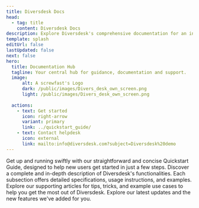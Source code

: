 ```yaml
---
title: Diversdesk Docs
head:
  - tag: title
    content: Diversdesk Docs
description: Explore Diversdesk's comprehensive documentation for an in-depth look at our software its features. 
template: splash
editUrl: false
lastUpdated: false
next: false
hero:
  title: Documentation Hub
  tagline: Your central hub for guidance, documentation and support.
  image:
      alt: A screwfast's Logo
      dark: /public/images/Divers_desk_own_screen.png
      light: /public/images/Divers_desk_own_screen.png
     
  actions:
    - text: Get started 
      icon: right-arrow
      variant: primary
      link: ../quickstart_guide/
    - text: Contact helpdesk
      icon: external
      link: mailto:info@diversdesk.com?subject=Diversdesk%20demo
---
```


<CardGrid stagger>

  <Card title="Quick Start Guide" icon="document">
    Get up and running swiftly with our straightforward and concise Quickstart Guide, designed to help new users get started in just a few steps.  
  </Card>

  <Card title="User Manual" icon="seti:eslint">
    Discover a complete and in-depth description of Diversdesk's functionalities. Each subsection offers detailed specifications, usage instructions, and examples.
  </Card>

   <Card title="Articles" icon="seti:puppet">
    Explore our supporting articles for tips, tricks, and example use cases to help you get the most out of Diversdesk.
  </Card>

   <Card title="Updates" icon="seti:terraform">
    Explore our latest updates and the new features we've added for you.
  </Card>
</CardGrid>
